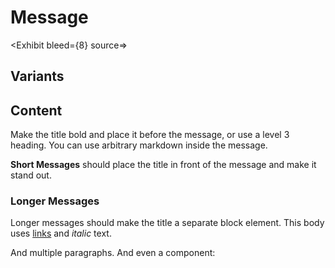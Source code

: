 
# Message

<Exhibit bleed={8} source=<Sample variant="basic" as="source" />>
  <Sample variant="basic" />
</Exhibit>

## Variants

<Grid>
 <Exhibit bleed={8} caption="info">
    <Sample variant="basic" props={{ variant: "info" }} />
  </Exhibit>
  <Exhibit bleed={8} caption="warning">
    <Sample variant="basic" props={{ variant: "warning" }} />
  </Exhibit>
  <Exhibit bleed={8} caption="alert">
    <Sample variant="basic" props={{ variant: "alert" }} />
  </Exhibit>
</Grid>

## Content

Make the title bold and place it before the message, or use a level 3 heading. You can use arbitrary markdown inside the message.

<Grid>
<Exhibit bleed={8} caption="Inline title">
  <Sample variant="basic">

**Short Messages** should place the title in front of the message and make it stand out.

  </Sample>
</Exhibit>

<Exhibit bleed={8} caption="Title as a separate block elment">
  <Sample variant="basic">

### Longer Messages

Longer messages should make the title a separate block element. This body uses [links](#) and _italic_ text.

And multiple paragraphs. And even a component:

<Swatch value="#FF00FF" />

  </Sample>
</Exhibit>
</Grid>
